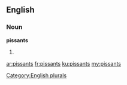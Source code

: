 ==English==

===Noun===
'''pissants'''

# {{plural of|[[pissant]]}}

[[Category:English plurals]]

[[ar:pissants]]
[[fr:pissants]]
[[ku:pissants]]
[[my:pissants]]